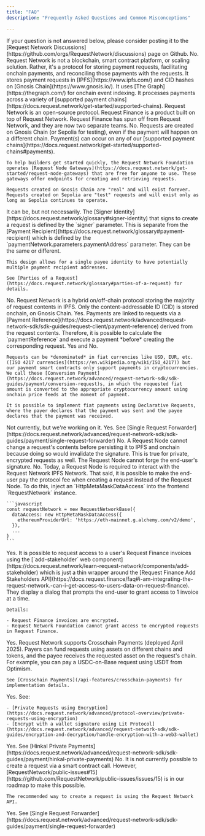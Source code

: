 ```yaml
---
title: "FAQ"
description: "Frequently Asked Questions and Common Misconceptions"

---
```

<Info>
If your question is not answered below, please consider posting it to the [Request Network Discussions](https://github.com/orgs/RequestNetwork/discussions) page on Github.
</Info>

<AccordionGroup>
  <Accordion title="Is Request Network a blockchain, smart contract platform, or L2 scaling solution?">
    No. Request Network is not a blockchain, smart contract platform, or scaling solution. Rather, it's a protocol for storing payment requests, facilitating onchain payments, and reconciling those payments with the requests. It stores payment requests in [IPFS](https://www.ipfs.com/) and CID hashes on [Gnosis Chain](https://www.gnosis.io/). It uses [The Graph](https://thegraph.com/) for onchain event indexing. It processes payments across a variety of [supported payment chains](https://docs.request.network/get-started/supported-chains).
  </Accordion>

  <Accordion title="What is the difference between Request Network and Request Finance?">
    Request Network is an open-source protocol. Request Finance is a product built on top of Request Network. Request Finance has spun off from Request Network, and they are now two separate teams.
  </Accordion>

  <Accordion title="Do I need to create a request on the same chain that I want to receive payment?">
    No. Requests are created on Gnosis Chain (or Sepolia for testing), even if the payment will happen on a different chain. Payment(s) can occur on any of our [supported payment chains](https://docs.request.network/get-started/supported-chains#payments).

    To help builders get started quickly, the Request Network Foundation operates [Request Node Gateways](https://docs.request.network/get-started/request-node-gateways) that are free for anyone to use. These gateways offer endpoints for creating and retrieving requests.

    Requests created on Gnosis Chain are "real" and will exist forever. Requests created on Sepolia are "test" requests and will exist only as long as Sepolia continues to operate.
  </Accordion>

  <Accordion title="Is the address that creates a request the same address that receives the payment?">
    It can be, but not necessarily. The [Signer Identity](https://docs.request.network/glossary#signer-identity) that signs to create a request is defined by the `signer` parameter. This is separate from the [Payment Recipient](https://docs.request.network/glossary#payment-recipient) which is defined by the `paymentNetwork.parameters.paymentAddress` parameter. They can be the same or different.

    This design allows for a single payee identity to have potentially multiple payment recipient addresses.

    See [Parties of a Request](https://docs.request.network/glossary#parties-of-a-request) for details.
  </Accordion>

  <Accordion title="Are requests in Request Network stored fully onchain?">
    No. Request Network is a hybrid on/off-chain protocol storing the majority of request contents in IPFS. Only the content-addressable ID (CID) is stored onchain, on Gnosis Chain.
  </Accordion>

  <Accordion title="Can I make a payment before creating a request?">
    Yes. Payments are linked to requests via a [Payment Reference](https://docs.request.network/advanced/request-network-sdk/sdk-guides/request-client/payment-reference) derived from the request contents. Therefore, it is possible to calculate the `paymentReference` and execute a payment *before* creating the corresponding request.
  </Accordion>

  <Accordion title="Does Request Network support requests for fiat currency?">
    Yes and No.

    Requests can be *denominated* in fiat currencies like USD, EUR, etc. ([ISO 4217 currencies](https://en.wikipedia.org/wiki/ISO_4217)) but our payment smart contracts only support payments in cryptocurrencies. We call these [Conversion Payment](https://docs.request.network/advanced/request-network-sdk/sdk-guides/payment/conversion-request)s, in which the requested fiat amount is converted to the appropriate cryptocurrency amount using onchain price feeds at the moment of payment.

    It is possible to implement fiat payments using Declarative Requests, where the payer declares that the payment was sent and the payee declares that the payment was received.
  </Accordion>

  <Accordion title="Does Request Network support crypto-to-fiat (off-ramp) or fiat-to-crypto (on-ramp) payments?">
    Not currently, but we're working on it.
  </Accordion>

  <Accordion title="Does Request Network support crypto payments from centralized exchanges (CEX) or custodians?">
    Yes. See [Single Request Forwarder](https://docs.request.network/advanced/request-network-sdk/sdk-guides/payment/single-request-forwarder)
  </Accordion>

  <Accordion title="Can a Request Node modify a request's contents before persisting it to IPFS and onchain?">
    No. A Request Node cannot change a request's contents before persisting it to IPFS and onchain because doing so would invalidate the signature. This is true for private, encrypted requests as well. The Request Node cannot forge the end-user's signature.
  </Accordion>

  <Accordion title="Can I create a request via the Request Network SDK without using a Request Node?">
    No. Today, a Request Node is required to interact with the Request Network IPFS Network. That said, it is possible to make the end-user pay the protocol fee when creating a request instead of the Request Node. To do this, inject an `HttpMetaMaskDataAccess` into the frontend `RequestNetwork` instance.

    ```javascript
    const requestNetwork = new RequestNetworkBase({
      dataAccess: new HttpMetaMaskDataAccess({
        ethereumProviderUrl: 'https://eth-mainnet.g.alchemy.com/v2/demo',
      }),
      ...
    }
    ```
  </Accordion>

  <Accordion title="Can I access a user's historical invoices created via Request Finance?">
    Yes. It is possible to request access to a user's Request Finance invoices using the [`add-stakeholder` web component](https://docs.request.network/learn-request-network/components/add-stakeholder) which is just a thin wrapper around the [Request Finance Add Stakeholders API](https://docs.request.finance/faq#i-am-integrating-the-request-network.-can-i-get-access-to-users-data-on-request-finance). They display a dialog that prompts the end-user to grant access to 1 invoice at a time.

    Details:

    - Request Finance invoices are encrypted.
    - Request Network Foundation cannot grant access to encrypted requests in Request Finance.
  </Accordion>

  <Accordion title="Does Request Network support crosschain payments where the payer sends funds on one chain and the payee receives funds on a different chain?">
    Yes. Request Network supports Crosschain Payments (deployed April 2025). Payers can fund requests using assets on different chains and tokens, and the payee receives the requested asset on the request's chain. For example, you can pay a USDC-on-Base request using USDT from Optimism.

    See [Crosschain Payments](/api-features/crosschain-payments) for implementation details.
  </Accordion>

  <Accordion title="Does Request Network support private requests?">
    Yes. See:

    - [Private Requests using Encryption](https://docs.request.network/advanced/protocol-overview/private-requests-using-encryption)
    - [Encrypt with a wallet signature using Lit Protocol](https://docs.request.network/advanced/request-network-sdk/sdk-guides/encryption-and-decryption/handle-encryption-with-a-web3-wallet)
  </Accordion>

  <Accordion title="Does Request Network support private payments?">
    Yes. See [Hinkal Private Payments](https://docs.request.network/advanced/request-network-sdk/sdk-guides/payment/hinkal-private-payments)
  </Accordion>

  <Accordion title="Can I create a request via a smart contract call?">
    No. It is not currently possible to create a request via a smart contract call. However, [RequestNetwork/public-issues#15](https://github.com/RequestNetwork/public-issues/issues/15) is in our roadmap to make this possible.

    The recommended way to create a request is using the Request Network API.
  </Accordion>

  <Accordion title="Can I use Request Network requests even if I have my own payment infrastructure?">
    Yes. See [Single Request Forwarder](https://docs.request.network/advanced/request-network-sdk/sdk-guides/payment/single-request-forwarder)
  </Accordion>
</AccordionGroup>